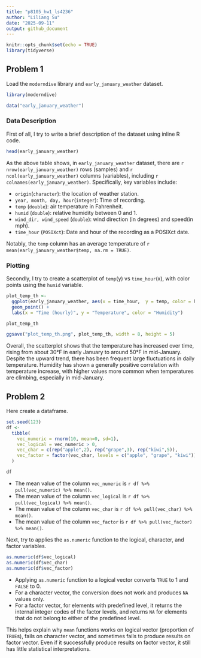 ```yaml
---
title: "p8105_hw1_ls4236"
author: "Liliang Su"
date: "2025-09-11"
output: github_document
---
```


```r
knitr::opts_chunk$set(echo = TRUE)
library(tidyverse)
```

## Problem 1

Load the `moderndive` library and `early_january_weather` dataset.
```r
library(moderndive)

data("early_january_weather")
```

### Data Description

First of all, I try to write a brief description of the dataset using inline R code.

```r
head(early_january_weather)
```
As the above table shows, in `early_january_weather` dataset, there are `r nrow(early_january_weather)` rows (samples) and `r ncol(early_january_weather)` columns (variables), including `r colnames(early_january_weather)`. Specifically, key variables include:

- `origin`(`character`): the location of weather station.
- `year, month, day, hour`(`integer`): Time of recording.
- `temp` (`double`): air temperature in Fahrenheit.
- `humid` (`double`): relative humidity between 0 and 1.
- `wind_dir, wind_speed` (`double`): wind direction (in degrees) and speed(in mph).
- `time_hour` (`POSIXct`): Date and hour of the recording as a POSIXct date.

Notably, the `temp` column has an average temperature of `r mean(early_january_weather$temp, na.rm = TRUE)`.

### Plotting

Secondly, I try to create a scatterplot of `temp`(y) vs `time_hour`(x), with color points using the `humid` variable.

```r
plot_temp_th <- 
  ggplot(early_january_weather, aes(x = time_hour,  y = temp, color = humid)) + 
  geom_point() + 
  labs(x = "Time (hourly)", y = "Temperature", color = "Humidity")

plot_temp_th

ggsave("plot_temp_th.png", plot_temp_th, width = 8, height = 5)
```
Overall, the scatterplot shows that the temperature has increased over time, rising from about 30°F in early January to around 50°F in mid-January. Despite the upward trend, there has been frequent large fluctuations in daily temperature. Humidity has shown a generally positive correlation with temperature increase, with higher values more common when temperatures are climbing, especially in mid-January.


## Problem 2

Here create a dataframe.

```r
set.seed(123)
df <-
  tibble(
    vec_numeric = rnorm(10, mean=0, sd=1),
    vec_logical = vec_numeric > 0,
    vec_char = c(rep("apple",2), rep("grape",3), rep("kiwi",5)),
    vec_factor = factor(vec_char, levels = c("apple", "grape", "kiwi"))
  )

df
```
- The mean value of the column `vec_numeric` is `r df %>% pull(vec_numeric) %>% mean()`.
- The mean value of the column `vec_logical` is `r df %>% pull(vec_logical) %>% mean()`.
- The mean value of the column `vec_char` is `r df %>% pull(vec_char) %>% mean()`.
- The mean value of the column `vec_factor` is `r df %>% pull(vec_factor) %>% mean()`.

Next, try to applies the `as.numeric` function to the logical, character, and factor variables.
```r
as.numeric(df$vec_logical)
as.numeric(df$vec_char)
as.numeric(df$vec_factor)
```
- Applying `as.numeric` function to a logical vector converts `TRUE` to 1 and `FALSE` to 0. 
- For a character vector, the conversion does not work and produces `NA` values only.
- For a factor vector, for elements with predefined level, it returns the internal integer codes of the factor levels, and returns `NA` for elements that do not belong to either of the predefined level. 

This helps explain why `mean` functions works on logical vector (proportion of `TRUE`s), fails on character vector, and sometimes fails to produce results on factor vector. Even if it successfully produce results on factor vector, it still has little statistical interpretations.
